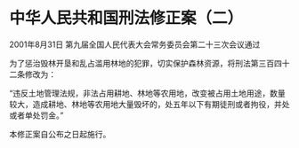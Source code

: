 # 中华人民共和国刑法修正案（二）

2001年8月31日 第九届全国人民代表大会常务委员会第二十三次会议通过

 

为了惩治毁林开垦和乱占滥用林地的犯罪，切实保护森林资源，将刑法第三百四十二条修改为：

“违反土地管理法规，非法占用耕地、林地等农用地，改变被占用土地用途，数量较大，造成耕地、林地等农用地大量毁坏的，处五年以下有期徒刑或者拘役，并处或者单处罚金。”

本修正案自公布之日起施行。